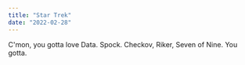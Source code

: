 ---
title: "Star Trek"
date: "2022-02-28"
---

C'mon, you gotta love Data. Spock. Checkov, Riker, Seven of Nine. You gotta.
